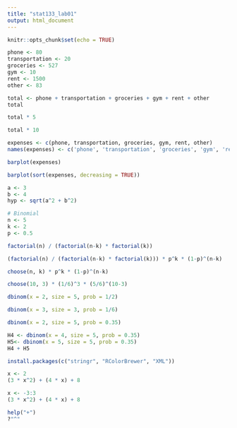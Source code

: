 ```yaml
---
title: "stat133_lab01"
output: html_document
---
```


```r
knitr::opts_chunk$set(echo = TRUE)
```

```r
phone <- 80
transportation <- 20
groceries <- 527
gym <- 10
rent <- 1500
other <- 83
```

```r
total <- phone + transportation + groceries + gym + rent + other
total
```

```r
total * 5
```

```r
total * 10

```

```r
expenses <- c(phone, transportation, groceries, gym, rent, other)
names(expenses) <- c('phone', 'transportation', 'groceries', 'gym', 'rent', 'other')
```

```r
barplot(expenses)

```

```r
barplot(sort(expenses, decreasing = TRUE))

```

```r
a <- 3
b <- 4
hyp <- sqrt(a^2 + b^2)
```

```r
# Binomial
n <- 5 
k <- 2
p <- 0.5  
```

```r
factorial(n) / (factorial(n-k) * factorial(k))

```

```r
(factorial(n) / (factorial(n-k) * factorial(k))) * p^k * (1-p)^(n-k)

```

```r
choose(n, k) * p^k * (1-p)^(n-k)

```

```r
choose(10, 3) * (1/6)^3 * (5/6)^(10-3)

```

```r
dbinom(x = 2, size = 5, prob = 1/2)

```

```r
dbinom(x = 3, size = 3, prob = 1/6)

```

```r
dbinom(x = 2, size = 5, prob = 0.35)

```

```r
H4 <- dbinom(x = 4, size = 5, prob = 0.35)
H5<- dbinom(x = 5, size = 5, prob = 0.35)
H4 + H5
```

```r
install.packages(c("stringr", "RColorBrewer", "XML"))
```

```r
x <- 2
(3 * x^2) + (4 * x) + 8
```

```r
x <- -3:3
(3 * x^2) + (4 * x) + 8
```

```r
help("+")
?"^"
```

